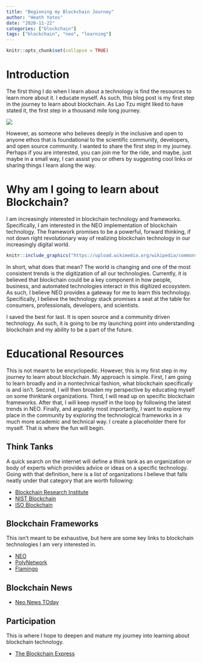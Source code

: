 ---
title: "Beginning my Blockchain Journey"
author: "Heath Yates"
date: "2020-11-22"
categories: ["blockchain"]
tags: ["blockchain", "neo", "learning"]
---


```{r setup, include=FALSE}
knitr::opts_chunk$set(collapse = TRUE)
```



# Introduction 

The first thing I do when I learn about a technology is find the resources to learn more about it. I educate myself. As such, this blog post is my first step in the journey to learn about blockchain. As Lao Tzu might liked to have stated it, the first step in a thousand mile long journey. 


![](chinese_scenery.jpg)

However, as someone who believes deeply in the inclusive and open to anyone ethos that is foundational to the scientific community, developers, and open source community. I wanted to share the first step in my journey. Perhaps if you are interested, you can join me for the ride, and maybe, just maybe in a small way, I can assist you or others by suggesting cool links or sharing things I learn along the way.  

# Why am I going to learn about Blockchain? 

I am increasingly interested in blockchain technology and frameworks. Specifically, I am interested in the NEO implementation of blockchain technology. The framework promises to be a powerful, forward thinking, if not down right revolutionary way of realizing blockchain technology in our increasingly digital world. 


```{r echo=FALSE,out.width = "25%", fig.align = 'center', fig.link="https://upload.wikimedia.org/wikipedia/commons/thumb/0/07/NEO_(cryptocurrency)_logo.svg/120px-NEO_(cryptocurrency)_logo.svg.png"}
knitr::include_graphics("https://upload.wikimedia.org/wikipedia/commons/thumb/0/07/NEO_(cryptocurrency)_logo.svg/120px-NEO_(cryptocurrency)_logo.svg.png")
```

In short, what does that mean? The world is changing and one of the most consistent trends is the digitization of all our technologies. Currently, it is believed that blockchain could be a key component in how people, business, and automated technologies interact in this digitized ecosystem. As such, I believe NEO provides a gateway for me to learn this technology. Specifically, I believe the technology stack promises a seat at the table for consumers, professionals, developers, and scientists. 

I saved the best for last. It is open source and a community driven technology. As such, it is going to be my launching point into understanding blockchain and my ability to be a part of the future. 


# Educational Resources 

This is not meant to be encyclopedic. However, this is my first step in my journey to learn about blockchain. My approach is simple. First, I am going to learn broadly and in a nontechnical fashion, what blockchain specifically is and isn't. Second, I will then broaden my perspective by educating myself on some thinktank organizations. Third, I will read up on specific blockchain frameworks. After that, I will keep myself in the loop by following the latest trends in NEO. Finally, and arguably most importantly, I want to explore my place in the community by exploring the technological frameworks in a much more academic and technical way. I create a placeholder there for myself. That is where the fun will begin. 



## Think Tanks 

A quick search on the internet will define a think tank as an organization or body of experts which provides advice or ideas on a specific technology. Going with that definition, here is a list of organizations I believe that falls neatly under that category that are worth following: 

* [Blockchain Research Institute](https://www.blockchainresearchinstitute.org/)
* [NIST Blockchain](https://www.nist.gov/blockchain)
* [ISO Blockchain](https://www.iso.org/committee/6266604.html)



## Blockchain Frameworks  

This isn't meant to be exhaustive, but here are some key links to blockchain technologies I am very interested in. 

* [NEO](https://neo.org/about)
* [PolyNetwork](https://www.poly.network/)
* [Flamingo](https://flamingo.finance/analytics)


## Blockchain News 

* [Neo News TOday](https://neonewstoday.com/)


## Participation 

This is where I hope to deepen and mature my journey into learning about blockchain technology. 

* [The Blockchain Express]()









